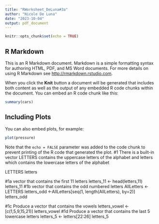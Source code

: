 ```yaml
---
title: "RWorksheet_DeLuna#3a"
author: "Nicole De Luna"
date: "2023-10-04"
output: pdf_document
---
```


```r
knitr::opts_chunk$set(echo = TRUE)
```

## R Markdown

This is an R Markdown document. Markdown is a simple formatting syntax for authoring HTML, PDF, and MS Word documents. For more details on using R Markdown see <http://rmarkdown.rstudio.com>.

When you click the **Knit** button a document will be generated that includes both content as well as the output of any embedded R code chunks within the document. You can embed an R code chunk like this:

```r
summary(cars)
```

## Including Plots

You can also embed plots, for example:

```r
plot(pressure)
```

Note that the `echo = FALSE` parameter was added to the code chunk to prevent printing of the R code that generated the plot.
#1 There is a built-in vector LETTERS contains the uppercase letters of the alphabet and letters which contains the lowercase letters of the alphabet

  LETTERS
  letters

#1a vector that contains the first 11 letters
  letters_11 <- head(letters,11)
  letters_11
#1b vector that contains the odd numbered letters
  AllLetters <- LETTERS
  letters_odd <-AllLetters[seq(1, length(AllLetters), by=2)]
  letters_odd

#1c Produce a vector that contains the vowels
  letters_vowel <- [c(1,5,9,15,21)] 
  letters_vowel
#1d Produce a vector that contains the last 5 lowercase letters
  letters_5 <- letters[22:26]
  letters_5














